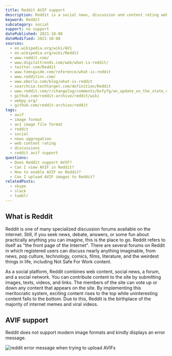 ```yaml
---
title: Reddit AVIF support
description: Reddit is a social news, discussion and content rating website. Find out if you can post AVIF images on reddit.
keyword: Reddit
subcategory: social
support: no support
datePublished: 2021-10-08
dateModified: 2021-10-08
sources:
  - en.wikipedia.org/wiki/AV1
  - en.wikipedia.org/wiki/Reddit
  - www.reddit.com/
  - www.digitaltrends.com/web/what-is-reddit/
  - twitter.com/Reddit
  - www.tomsguide.com/reference/what-is-reddit
  - www.redditinc.com/
  - www.oberlo.com/blog/what-is-reddit
  - searchcio.techtarget.com/definition/Reddit
  - www.reddit.com/r/changelog/comments/6xfyfg/an_update_on_the_state_of_the_redditreddit_and/
  - github.com/reddit-archive/reddit/wiki
  - webpy.org/
  - github.com/reddit-archive/reddit
tags:
  - avif
  - image format
  - av1 image file format
  - reddit
  - social
  - news aggregation
  - web content rating
  - discussions
  - reddit avif support
questions:
  - Does Reddit support AVIF?
  - Can I view AVIF in Reddit?
  - How to enable AVIF on Reddit?
  - Can I upload AVIF images to Reddit?
relatedPosts:
  - skype
  - slack
  - tumblr
---
```


## What is Reddit

Reddit is one of many specialized discussion forums available on the internet. Still, if you seek news, debate, answers, or some fun about practically anything you can imagine, this is the place to go. Reddit refers to itself as "the front page of the Internet". There are several forums on Reddit in which registered users can discuss nearly anything imaginable, from news, pop culture, technology, comics, films, literature, and the weirdest things in life, including Not Safe For Work content.

As a social platform, Reddit combines web content, social news, a forum, and a social network. You can contribute content to the site by submitting images, texts, videos, and links. The members of the site can vote up or down any content that appears on the site. By implementing this meritocratic system, exciting content rises to the top while uninteresting content falls to the bottom. Due to this, Reddit is the birthplace of the majority of internet memes and viral videos.

## AVIF support

Reddit does not support modern image formats and kindly displays an error message.

<Image src="reddit" alt="reddit error message when trying to upload AVIFs" />
